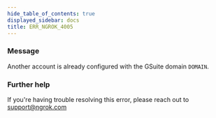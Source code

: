 ```yaml
---
hide_table_of_contents: true
displayed_sidebar: docs
title: ERR_NGROK_4005
---
```


### Message

Another account is already configured with the GSuite domain `DOMAIN`.

### Further help

If you're having trouble resolving this error, please reach out to [support@ngrok.com](mailto:support@ngrok.com?subject=Help%20with%20ERR_NGROK_4005)

